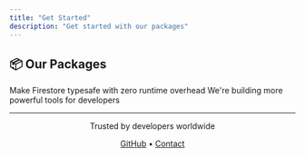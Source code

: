 ```yaml
---
title: "Get Started"
description: "Get started with our packages"
---
```


## 📦 Our Packages

<Columns cols={2}>
  <Card
    title="🔥 Firetype"
    href="/packages/firetype"
    style={{ textAlign: "center" }}
  >
    Make Firestore typesafe with zero runtime overhead
  </Card>
  <Card title="📦 More Coming Soon" style={{ textAlign: "center" }}>
    We're building more powerful tools for developers
  </Card>
</Columns>

---

<div align="center">
  <p style={{ color: "#666", marginBottom: "0.5rem" }}>
    Trusted by developers worldwide
  </p>
  <p style={{ fontSize: "0.9rem", color: "#888" }}>
    <a href="https://github.com/anonymous-dev-org">GitHub</a> •
    <a href="mailto:hello@anonymous.dev">Contact</a>
  </p>
</div>
